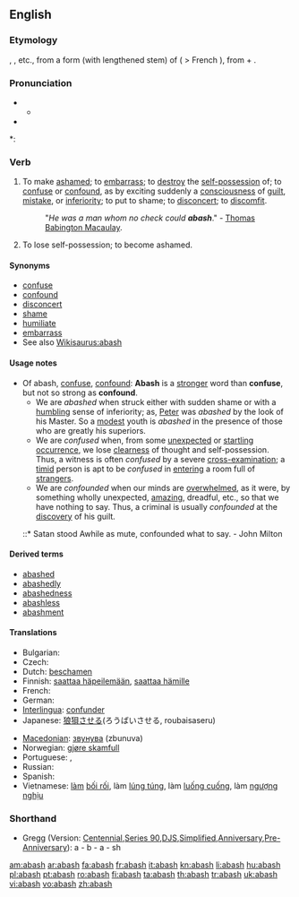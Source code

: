==English==

===Etymology===
{{etyl|enm}} {{term|abaissen}}, {{term|abaisshen}}, {{term|abashen}} etc., from a form (with lengthened stem) of {{etyl|fro}} {{term|esbaïr||}} ( > French {{term|ébahir}}), from {{term|es}} + {{term|bair||to [[astonish]]}}.

===Pronunciation===
* {{a|RP}}
** {{IPA|/əˈbæʃ/}}
* {{audio|en-us-abash.ogg|Audio (US)}}

*: {{rhymes|æʃ}}

===Verb===
{{en-verb|abash|es}}

# {{transitive}} To make [[ashamed]]; to [[embarrass]]; to [[destroy]] the [[self-possession]] of; to [[confuse]] or [[confound]], as by exciting suddenly a [[consciousness]] of [[guilt]], [[mistake]], or [[inferiority]]; to put to shame; to [[disconcert]]; to [[discomfit]].
#: "''He was a man whom no check could '''abash'''''." - [[w:Thomas Babington Macaulay|Thomas Babington Macaulay]].
# {{intransitive}} {{obsolete}} To lose self-possession; to become ashamed.

====Synonyms====
* [[confuse]]
* [[confound]]
* [[disconcert]]
* [[shame]]
* [[humiliate]]
* [[embarrass]]
* See also [[Wikisaurus:abash]]

====Usage notes====
* Of abash, [[confuse]], [[confound]]: '''Abash''' is a [[stronger]] word than '''confuse''', but not so strong as '''confound'''.
** We are ''abashed'' when struck either with sudden shame or with a [[humbling]] sense of inferiority; as, [[Peter]] was ''abashed'' by the look of his Master. So a [[modest]] youth is ''abashed'' in the presence of those who are greatly his superiors.
** We are ''confused'' when, from some [[unexpected]] or [[startling]] [[occurrence]], we lose [[clearness]] of thought and self-possession. Thus, a witness is often ''confused'' by a severe [[cross-]]examination; a [[timid]] person is apt to be ''confused'' in [[entering]] a room full of [[strangers]].
** We are ''confounded'' when our minds are [[overwhelmed]], as it were, by something wholly unexpected, [[amazing]], dreadful, etc., so that we have nothing to say. Thus, a criminal is usually ''confounded'' at the [[discovery]] of his guilt.
*::* Satan stood Awhile as mute, confounded what to say. - John Milton

====Derived terms====
* [[abashed]]
* [[abashedly]]
* [[abashedness]]
* [[abashless]]
* [[abashment]]

====Translations====
{{trans-top|to make ashamed, to embarrass}}
* Bulgarian: {{t|bg|засрамвам, смущавам|sc=Cyrl}}
* Czech: {{t-|cs|zahanbit}}
* Dutch: [[beschamen]]
* Finnish: [[saattaa häpeilemään]], [[saattaa hämille]]
* French: {{t+|fr|confondre}}
* German: {{t+|de|beschämen}}
* [[Interlingua]]: [[confunder]]
* Japanese: [[狼狽]]させる(ろうばいさせる, roubaisaseru)
{{trans-mid}}
* [[Macedonian]]: [[звунува]] (zbunuva)
* Norwegian: [[gjøre skamfull]]
* Portuguese: {{t+|pt|envergonhar}}, {{t+|pt|confundir}}
* Russian: {{t+|ru|смущать|sc=Cyrl}}
* Spanish: {{t-|es|confundir}}
* Vietnamese: [[làm]] [[bối rối]], làm [[lúng túng]], làm [[luống cuống]], làm [[ngượng nghịu]]
{{trans-bottom}}

===Shorthand===

* Gregg (Version: [http://en.wikipedia.org/wiki/Gregg_Shorthand#Centennial_Gregg_Shorthand Centennial],[http://en.wikipedia.org/wiki/Gregg_Shorthand#Series_90_Gregg_Shorthand Series 90],[http://en.wikipedia.org/wiki/Gregg_Shorthand#Diamond_Jubilee_Gregg_Shorthand  DJS],[http://en.wikipedia.org/wiki/Gregg_Shorthand#Simplified_Gregg_Shorthand Simplified],[http://en.wikipedia.org/wiki/Gregg_Shorthand#Anniversary_Gregg_Shorthand Anniversary],[http://en.wikipedia.org/wiki/Gregg_Shorthand#Pre-Anniversary_Gregg_Shorthand Pre-Anniversary]): a - b - a - sh

{{anagrams:en/aabhs}}

[[am:abash]]
[[ar:abash]]
[[fa:abash]]
[[fr:abash]]
[[it:abash]]
[[kn:abash]]
[[li:abash]]
[[hu:abash]]
[[pl:abash]]
[[pt:abash]]
[[ro:abash]]
[[fi:abash]]
[[ta:abash]]
[[th:abash]]
[[tr:abash]]
[[uk:abash]]
[[vi:abash]]
[[vo:abash]]
[[zh:abash]]